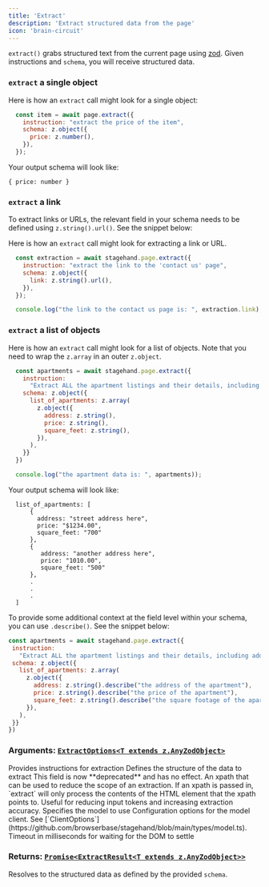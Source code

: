 ```yaml
---
title: 'Extract'
description: 'Extract structured data from the page'
icon: 'brain-circuit'
---
```


`extract()` grabs structured text from the current page using [zod](https://github.com/colinhacks/zod). Given instructions and `schema`, you will receive structured data.

### `extract` a single object

Here is how an `extract` call might look for a single object:
```javascript
  const item = await page.extract({
    instruction: "extract the price of the item",
    schema: z.object({
      price: z.number(),
    }),
  });

```
Your output schema will look like:
```
{ price: number }
```

### `extract` a link
<Note>To extract links or URLs, the relevant field in your schema needs to be defined using `z.string().url()`. See the snippet below: </Note>

Here is how an `extract` call might look for extracting a link or URL.
```javascript
  const extraction = await stagehand.page.extract({
    instruction: "extract the link to the 'contact us' page",
    schema: z.object({
      link: z.string().url(),
    }),
  });

  console.log("the link to the contact us page is: ", extraction.link);
```


### `extract` a list of objects

Here is how an `extract` call might look for a list of objects. Note that you need to wrap the `z.array` in an outer `z.object`.
```javascript
  const apartments = await stagehand.page.extract({
    instruction:
      "Extract ALL the apartment listings and their details, including address, price, and square feet."
    schema: z.object({
      list_of_apartments: z.array(
        z.object({
          address: z.string(),
          price: z.string(),
          square_feet: z.string(),
        }),
      ),
    }}
  })

  console.log("the apartment data is: ", apartments));
```

Your output schema will look like:
```
  list_of_apartments: [
      {
        address: "street address here",
        price: "$1234.00",
        square_feet: "700"
      },
      {
         address: "another address here",
         price: "1010.00",
         square_feet: "500"
      },
      .
      .
      .
  ]
```

<Tip>To provide some additional context at the field level within your schema, you can use `.describe()`. See the snippet below: </Tip>

```javascript
const apartments = await stagehand.page.extract({
 instruction:
   "Extract ALL the apartment listings and their details, including address, price, and square feet."
 schema: z.object({
   list_of_apartments: z.array(
     z.object({
       address: z.string().describe("the address of the apartment"),
       price: z.string().describe("the price of the apartment"),
       square_feet: z.string().describe("the square footage of the apartment"),
     }),
   ),
 }}
})
```

### **Arguments:** [`ExtractOptions<T extends z.AnyZodObject>`](https://github.com/browserbase/stagehand/blob/main/types/stagehand.ts)

  <ParamField path="instruction" type="string" required>
    Provides instructions for extraction
  </ParamField>

  <ParamField path="schema" type="z.AnyZodObject" required>
    Defines the structure of the data to extract
  </ParamField>

  <ParamField path="useTextExtract" type="boolean" deprecated>
    This field is now **deprecated** and has no effect.
  </ParamField>

  <ParamField path="selector" type="string" optional>
      An xpath that can be used to reduce the scope of an extraction. If an xpath is passed in, `extract` will only process
      the contents of the HTML element that the xpath points to. Useful for reducing input tokens and increasing extraction
      accuracy.
  </ParamField>

  <ParamField path="modelName" type="AvailableModel" optional>
    Specifies the model to use
  </ParamField>

  <ParamField path="modelClientOptions" type="object" optional>
    Configuration options for the model client. See [`ClientOptions`](https://github.com/browserbase/stagehand/blob/main/types/model.ts).
  </ParamField>

  <ParamField path="domSettleTimeoutMs" type="number" optional>
    Timeout in milliseconds for waiting for the DOM to settle
  </ParamField>

### **Returns:** [`Promise<ExtractResult<T extends z.AnyZodObject>>`](https://github.com/browserbase/stagehand/blob/main/types/stagehand.ts)

Resolves to the structured data as defined by the provided `schema`.
